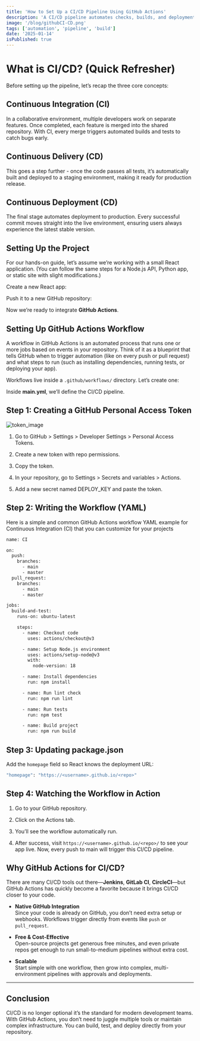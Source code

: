 ```yaml
---
title: 'How to Set Up a CI/CD Pipeline Using GitHub Actions'
description: 'A CI/CD pipeline automates checks, builds, and deployments for every commit.'
image: '/blog/githubCI-CD.png'
tags: ['automation', 'pipeline', 'build']
date: '2025-01-14'
isPublished: true
---
```


# What is CI/CD? (Quick Refresher)

Before setting up the pipeline, let’s recap the three core concepts:

## Continuous Integration (CI)
In a collaborative environment, multiple developers work on separate features. Once completed, each feature is merged into the shared repository. With CI, every merge triggers automated builds and tests to catch bugs early.

## Continuous Delivery (CD)
This goes a step further - once the code passes all tests, it’s automatically built and deployed to a staging environment, making it ready for production release.

## Continuous Deployment (CD)
The final stage automates deployment to production. Every successful commit moves straight into the live environment, ensuring users always experience the latest stable version.

## Setting Up the Project

For our hands-on guide, let’s assume we’re working with a small React application. (You can follow the same steps for a Node.js API, Python app, or static site with slight modifications.)

Create a new React app:

Push it to a new GitHub repository:

Now we’re ready to integrate **GitHub Actions**.

## Setting Up GitHub Actions Workflow

A workflow in GitHub Actions is an automated process that runs one or more jobs based on events in your repository. Think of it as a blueprint that tells GitHub when to trigger automation (like on every push or pull request) and what steps to run (such as installing dependencies, running tests, or deploying your app).

Workflows live inside a `.github/workflows/` directory. Let’s create one:

Inside **main.yml**, we’ll define the CI/CD pipeline.

## Step 1: Creating a GitHub Personal Access Token

![token_image](https://i.postimg.cc/JzJVgW6b/Screenshot-2025-08-23-104110.png)

1. Go to GitHub > Settings > Developer Settings > Personal Access Tokens.

2. Create a new token with repo permissions.

3. Copy the token.

4. In your repository, go to Settings > Secrets and variables > Actions.

5. Add a new secret named DEPLOY_KEY and paste the token.

## Step 2: Writing the Workflow (YAML)

Here is a simple and common GitHub Actions workflow YAML example for Continuous Integration (CI) that you can customize for your projects

```bash
name: CI

on:
  push:
    branches:
      - main
      - master
  pull_request:
    branches:
      - main
      - master

jobs:
  build-and-test:
    runs-on: ubuntu-latest

    steps:
      - name: Checkout code
        uses: actions/checkout@v3

      - name: Setup Node.js environment
        uses: actions/setup-node@v3
        with:
          node-version: 18

      - name: Install dependencies
        run: npm install

      - name: Run lint check
        run: npm run lint

      - name: Run tests
        run: npm test

      - name: Build project
        run: npm run build

```

## Step 3: Updating package.json

Add the `homepage` field so React knows the deployment URL:
```bash
"homepage": "https://<username>.github.io/<repo>"
```

## Step 4: Watching the Workflow in Action

1. Go to your GitHub repository.

2. Click on the Actions tab.

3. You’ll see the workflow automatically run.

4. After success, visit `https://<username>.github.io/<repo>/` to see your app live.
 Now, every push to main will trigger this CI/CD pipeline.

## Why GitHub Actions for CI/CD?

There are many CI/CD tools out there—**Jenkins**, **GitLab CI**, **CircleCI**—but GitHub Actions has quickly become a favorite because it brings CI/CD closer to your code.

- **Native GitHub Integration**  
  Since your code is already on GitHub, you don’t need extra setup or webhooks. Workflows trigger directly from events like `push` or `pull_request`.

- **Free & Cost-Effective**  
  Open-source projects get generous free minutes, and even private repos get enough to run small-to-medium pipelines without extra cost.

- **Scalable**  
  Start simple with one workflow, then grow into complex, multi-environment pipelines with approvals and deployments.
---
## Conclusion
CI/CD is no longer optional it’s the standard for modern development teams. With GitHub Actions, you don’t need to juggle multiple tools or maintain complex infrastructure. You can build, test, and deploy directly from your repository.
